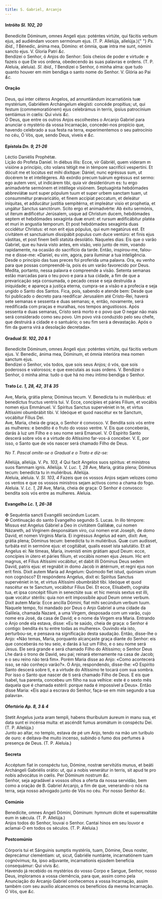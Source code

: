 ```yaml
---
title: S. Gabriel, Arcanjo
---
```


<h4 class="text-center">
  Intróito <em>Sl. 102, 20</em>
</h4>
<div class="grid grid-cols-2 gap-5">
  <span class="text-justify">
    Benedícite Dóminum, omnes Angeli ejus: poténtes virtúte, qui fácitis verbum
    ejus, ad audiéndam vocem sermónum ejus. (T. P. Allelúja, allelúja.){" "}
    <em>Ps. ibid., 1</em> Bénedic, ánima mea, Dómino: et ómnia, quæ intra me
    sunt, nómini sancto ejus. V. Gloria Patri <em>&c.</em>
  </div>
  <span class="text-justify">
    Bendizei o Senhor, ó Anjos do Senhor: Sois cheios de poder e virtude: e
    fazeis o que Ele vos ordena, obedecendo às suas palavras e ordens. (T. P.
    Aleluia, aleluia). <em>Sl. ibid., 1</em> Bendizei o Senhor, ó minha alma:
    que tudo quanto houver em mim bendiga o santo nome do Senhor. V. Glória ao
    Pai <em>&c.</em>
  </div>
</div>

<h4 class="text-center">Oração</h4>
<div class="grid grid-cols-2 gap-5">
  <span class="text-justify">
    Deus, qui inter céteros Angelos, ad annuntiándum incarnatiónis tuæ
    mystérium, Gabriélem Archángelum elegísti: concéde propítius; ut, qui festum
    (commemoratiónem) ejus celebrámus in terris, ipsíus patrocínium sentiámus in
    cœlis: Qui vivis <em>&c.</em>
  </div>
  <span class="text-justify">
    Ó Deus, que entre os outros Anjos escolhestes o Arcanjo Gabriel para
    anunciar o mystério da vossa Incarnação, concedei-nos propício que, havendo
    celebrado a sua festa na terra, experimentemos o seu patrocínio no céu, Ó
    Vós, que, sendo Deus, viveis e <em>&c.</em>
  </div>
</div>

<h4 class="text-center">
  Epístola <em>Dn. 9, 21-26</em>
</h4>
<div class="grid grid-cols-2 gap-5">
  <span class="text-justify">Léctio Daniélis Prophétæ.</div>
  <span class="text-justify">Lição do Profeta Daniel.</div>
  <span class="text-justify">
    In diébus illis: Ecce, vir Gábriël, quem víderam m visióne a princípio, cito
    volans tétigit me in témpore sacrifícii vespertíni. Et dócuit me et locútus
    est mihi dixítque: Dániel, nunc egréssus sum, ut docérem te et intellégeres.
    Ab exórdio precum tuárum egréssus est sermo: ego autem veni, ut indicárem
    tibi, quia vir desideriórum es: tu ergo animadvérte sermónem et intéllege
    visiónem. Septuagínta hebdómades abbreviátæ sunt super pópulum tuum et super
    urbem sanctam tuam, ut consummétur prævaricátio, et finem accípiat peccatum,
    et deleátur iníquitas, et adducátur justítia sempitérna, et impleátur visio
    et prophetia, et ungátur Sanctus sanctórum. Scito ergo et animadvérte: Ab
    éxitu sermónis, ut íterum ædificétur Jerúsalem, usque ad Christum ducem,
    hebdómades septem et hebdómades sexagínta duæ erunt: et rursum ædificábitur
    platéa et muri in angustia temporum. Et post hebdómades sexagínta duas
    occidétur Christus: et non erit ejus pópulus, qui eum negatúrus est. Et
    civitátem et sanctuárium dissipábit populus cum duce ventúro: et finis ejus
    vástitas, et post finem belli statúta desolátio.
  </div>
  <span class="text-justify">
    Naqueles dias: Eis que o varão Gabriel, que eu havia visto antes, em visão,
    veio junto de mim, voando rapidamente, na ocasião do sacrifício da tarde.
    Então, inspirou-me, falou-me e disse-me: «Daniel, eu vim, agora, para
    iluminar a tua inteligência. Desde o princípio das tuas preces foi proferida
    uma palavra. Ora, eu venho para que possas compreendê-la, pois és um varão
    favorecido por Deus. Medita, portanto, nessa palavra e compreende a visão.
    Setenta semanas estão marcadas para o teu povo e para a tua cidade, a fim de
    que a prevaricação seja consumada, o pecado cesse e seja destruída a
    iniquidade; e apareça a justiça eterna, cumpra-se a visão e a profecia e
    seja ungido o Santo dos Santos. Fica, pois, sabendo e atende bem: Desde que
    foi publicado o decreto para reedificar Jerusalém até Cristo-Rei, haverá
    sete semanas e sessenta e duas semanas; e, então, novamente, será
    reedificada com praças e muralhas, nos tempos angustiosos. Após sessenta e
    duas semanas, Cristo será morto e o povo que O negar não mais será
    considerado como seu povo. Um povo virá conduzido pelo seu chefe, que
    destruirá a cidade e o santuário; o seu fim será a devastação. Após o fim da
    guerra virá a desolação decretada».
  </div>
</div>

<h4 class="text-center">
  Gradual <em>Sl. 102, 20 & 1</em>
</h4>
<div class="grid grid-cols-2 gap-5">
  <span class="text-justify">
    Benedícite Dóminum, omnes Angeli ejus: poténtes virtúte, qui fácitis verbum
    ejus. V. Benedic, ánima mea, Dóminum, et ómnia interióra mea nomen sanctum
    ejus.
  </div>
  <span class="text-justify">
    Bendizei o Senhor, vós todos, que sois seus Anjos; ó vós, que sois poderosos
    e valorosos; e que executais as suas ordens. V. Bendizei o Senhor, ó minha
    alma: tudo o que há no meu íntimo bendiga o Senhor.
  </div>
</div>

<h4 class="text-center">
  Trato <em>Lc. 1, 28, 42, 31 & 35</em>
</h4>
<div class="grid grid-cols-2 gap-5">
  <span class="text-justify">
    Ave, María, grátia plena; Dóminus tecum. V. Benedícta tu in muliéribus: et
    benedíctus fructus ventris tui. V. Ecce, concípies et páries Fílium, et
    vocábis nomen ejus Emmánuel. V. Spíritus Sanctus supervéniet in te, et
    virtus Altíssimi obumbrábit tibi. V. Ideóque et quod nascétur ex te Sanctum,
    vocábitur Fílius Dei.
  </div>
  <span class="text-justify">
    Ave, Maria, cheia de graça, o Senhor é convosco. V. Bendita sois vós entre
    as mulheres: e bendito é o fruto do vosso ventre. V. Eis que conceberás,
    darás à luz um Filho e o seu nome será Emanuel. V. O Espírito Santo descerá
    sobre vós e a virtude do Altíssimo far-vos-á conceber. V. E, por isso, o
    Santo que de vós nascer será chamado Filho de Deus.
  </div>
</div>

<em>No T. Pascal omite-se o Gradual e o Trato e diz-se:</em>

<div class="grid grid-cols-2 gap-5">
  <span class="text-justify">
    Allelúja, allelúja. V. <em>Ps. 103, 4</em> Qui facit Angelos suos spíritus:
    et minístros suos flammam ignis. Allelúja. V. <em>Luc. 1, 28</em> Ave,
    María, grátia plena; Dóminus tecum: benedícta tu in muliéribus. Allelúja.
  </div>
  <span class="text-justify">
    Aleluia, aleluia. V. <em>Sl. 103, 4</em> Fazeis que os vossos Anjos sejam
    velozes como os ventos e que os vossos ministros sejam activos como a chama
    do fogo. Aleluia. V. <em>Lc. 1, 28</em> Ave, Maria, cheia de graça: O Senhor
    é convosco: bendita sois vós entre as mulheres. Aleluia.
  </div>
</div>

<h4 class="text-center">
  Evangelho <em>Lc. 1, 26-38</em>
</h4>
<div class="grid grid-cols-2 gap-5">
  <span class="text-justify">
    <span class="text-danger">&#10016;</span> Sequéntia sancti Evangélii
    secúndum Lucam.
  </div>
  <span class="text-justify">
    <span class="text-danger">&#10016;</span> Continuação do santo Evangelho
    segundo S. Lucas.
  </div>
  <span class="text-justify">
    In illo témpore: Missus est Angelus Gábriel a Deo in civitátem Galilǽæ, cui
    nomen Názareth, ad Vírginem desponsátam viro, cui nomen erat Joseph, de domo
    David, et nomen Vírginis María. Ei ingréssus Angelus ad eam, dixit: Ave,
    grátia plena; Dóminus tecum: benedícta tu in muliéribus. Quæ cum audísset,
    turbáta est in sermóne ejus: et cogitábat, qualis esset ista salutátio. Et
    ait Angelus ei: Ne tímeas, María, invenísti enim grátiam apud Deum: ecce,
    concípies in útero et páries fílium, et vocábis nomen ejus Jesum. Hic erit
    magnus, et Fílius Altíssimi vocábitur, et dabit illi Dóminus Deus sedem
    David, patris ejus: et regnábit in domo Jacob in ǽtérnum, et regni ejus non
    erit finis. Dixit autem María ad Angelum: Quómodo fiet istud, quóniam virum
    non cognósco? Et respóndens Angelus, dixit ei: Spíritus Sanctus supervéniet
    in te, et virtus Altíssimi obumbrábit tibi. Ideóque et quod nascétur ex te
    Sanctum, vocábitur Fílius Dei. Et ecce, Elísabeth, cognáta tua, et ipsa
    concépit fílium in senectúte sua: et hic mensis sextus est illi, quæ vocátur
    stérilis: quia non erit impossíbile apud Deum omne verbum. Dixit autem
    María: Ecce ancílla Dómini, fiat mihi secúndum verbum tuum.
  </div>
  <span class="text-justify">
    Naquele tempo, foi mandado por Deus o Anjo Gabriel a uma cidade da Galileia,
    chamada Nazaré, a uma Virgem, desposada com um varão, cujo nome era José, da
    casa de David; e o nome da Virgem era Maria. Entrando o Anjo onde ela
    estava, disse: «Eu te saúdo, cheia de graça: o Senhor é contigo: bendita és
    tu entre todas as mulheres». Ouvindo ela isto, perturbou-se, e pensava na
    significação desta saudação. Então, disse-lhe o Anjo: «Não temas, Maria,
    porquanto alcançaste graça diante do Senhor: eis que conceberás no teu seio,
    e darás à luz um Filho, e o seu nome será Jesus. Ele será grande e será
    chamado Filho do Altíssimo; o Senhor Deus Lhe dará o trono de David, seu
    pai; reinará eternamente na casa de Jacob; e o seu reino não terá fim».
    Porém Maria disse ao Anjo: «Como acontecerá isso, se não conheço varão?». O
    Anjo, respondendo, disse-lhe: «O Espírito Santo descerá sobre ti, e a
    virtude do Altíssimo te tocará com sua sombra. Por isso o Santo que nascer
    de ti será chamado Filho de Deus. E eis que Isabel, tua parenta, concebeu um
    filho na sua velhice: este é o sexto mês daquela que é chamada estéril:
    porque nada é impossível a Deus». Então disse Maria: «Eis aqui a escrava do
    Senhor, faça-se em mim segundo a tua palavra».
  </div>
</div>

<h4 class="text-center">
  Ofertório <em>Ap. 8, 3 & 4</em>
</h4>
<div class="grid grid-cols-2 gap-5">
  <span class="text-justify">
    Stetit Angelus juxta aram templi, habens thuríbulum áureum in manu sua, et
    data sunt ei incénsa multa: et ascéndit fumus aromátum in conspéctu Dei. (T.
    P. Allelúja.)
  </div>
  <span class="text-justify">
    Junto ao altar, no templo, estava de pé um Anjo, tendo na mão um turíbulo de
    ouro: e deitava-lhe muito incenso, subindo o fumo dos perfumes à presença de
    Deus. (T. P. Aleluia.)
  </div>
</div>

<h4 class="text-center">Secreta</h4>
<div class="grid grid-cols-2 gap-5">
  <span class="text-justify">
    Accéptum fiat in conspéctu tuo, Dómine, nostræ servitútis munus, et beáti
    Archángeli Gabriélis orátio: ut, qui a nobis venerátur in terris, sit apud
    te pro nobis advocátus in cœlis. Per Dóminum nostrum <em>&c.</em>
  </div>
  <span class="text-justify">
    Senhor, seja agradável a vossos olhos a oferta da nossa servidão, bem como a
    oração de B. Gabriel Arcanjo, a fim de que, venerando-o nós na terra, seja
    nosso advogado junto de Vós no céu. Por nosso Senhor <em>&c.</em>
  </div>
</div>

<h4 class="text-center">Comúnio</h4>
<div class="grid grid-cols-2 gap-5">
  <span class="text-justify">
    Benedícite, omnes Angeli Dómini, Dóminum: hymnum dícite et superexaltáte eum
    in sǽcula. (T. P. Allelúja.)
  </div>
  <span class="text-justify">
    Anjos todos do Senhor, louvai o Senhor. Cantai hinos em seu louvor e
    aclamai-O em todos os séculos. (T. P. Aleluia.)
  </div>
</div>

<h4 class="text-center">Postcomúnio</h4>
<div class="grid grid-cols-2 gap-5">
  <span class="text-justify">
    Córporis tui et Sánguinis sumptis mystériis, tuam, Dómine, Deus noster,
    deprecámur cleméntiam: ut, sicut, Gabriéle nuntiánte, incarnatiónem tuam
    cognóvimus; ita, ipso adjuvante, incarnationis ejúsdem benefícia
    consequámur: Qui vivis <em>&c.</em>
  </div>
  <span class="text-justify">
    Havendo já recebido os mystérios do vosso Corpo e Sangue, Senhor, nosso
    Deus, imploramos a vossa clemência, para que, assim como pela Anunciação do
    Arcanjo Gabriel conhecemos a vossa Incarnação, assim também com seu auxílio
    alcancemos os benefícios da mesma Incarnação. Ó Vós, que <em>&c.</em>
  </div>
</div>
